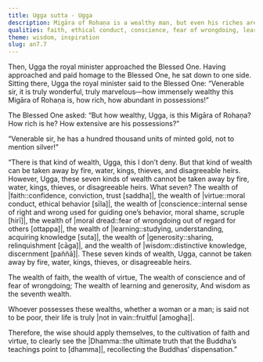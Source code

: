 ```yaml
---
title: Ugga sutta - Ugga
description: Migāra of Rohaṇa is a wealthy man, but even his riches are vulnerable to the vicissitudes of life, unlike the seven kinds of wealth the Buddha describes which cannot be taken away.
qualities: faith, ethical conduct, conscience, fear of wrongdoing, learned, giving, wisdom
theme: wisdom, inspiration
slug: an7.7
---
```


Then, Ugga the royal minister approached the Blessed One. Having approached and paid homage to the Blessed One, he sat down to one side. Sitting there, Ugga the royal minister said to the Blessed One: “Venerable sir, it is truly wonderful, truly marvelous—how immensely wealthy this Migāra of Rohaṇa is, how rich, how abundant in possessions!”

The Blessed One asked: “But how wealthy, Ugga, is this Migāra of Rohaṇa? How rich is he? How extensive are his possessions?”

“Venerable sir, he has a hundred thousand units of minted gold, not to mention silver!”

“There is that kind of wealth, Ugga, this I don’t deny. But that kind of wealth can be taken away by fire, water, kings, thieves, and disagreeable heirs. However, Ugga, these seven kinds of wealth cannot be taken away by fire, water, kings, thieves, or disagreeable heirs. What seven? The wealth of |faith::confidence, conviction, trust [saddha]|, the wealth of |virtue::moral conduct, ethical behavior [sīla]|, the wealth of |conscience::internal sense of right and wrong used for guiding one’s behavior, moral shame, scruple [hirī]|, the wealth of |moral dread::fear of wrongdoing out of regard for others [ottappa]|, the wealth of |learning::studying, understanding, acquiring knowledge [suta]|, the wealth of |generosity::sharing, relinquishment [cāga]|, and the wealth of |wisdom::distinctive knowledge, discernment [paññā]|. These seven kinds of wealth, Ugga, cannot be taken away by fire, water, kings, thieves, or disagreeable heirs.

The wealth of faith, the wealth of virtue,
The wealth of conscience and of fear of wrongdoing;
The wealth of learning and generosity,
And wisdom as the seventh wealth.

Whoever possesses these wealths,
whether a woman or a man;
is said not to be poor,
their life is truly |not in vain::fruitful [amogha]|.

Therefore, the wise should apply themselves,
to the cultivation of faith and virtue,
to clearly see the |Dhamma::the ultimate truth that the Buddha’s teachings point to [dhamma]|,
recollecting the Buddhas’ dispensation.”